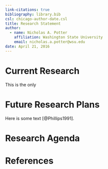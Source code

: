```yaml
---
link-citations: true
bibliography: library.bib
csl: chicago-author-date.csl
title: Research Statement
author: 
  - name: Nicholas A. Potter
    affiliation: Washington State University
    email: nicholas.a.potter@wsu.edu
date: April 21, 2016
---
```


# Current Research
This is the only



# Future Research Plans
Here is some text [@Phillips1991].

# Research Agenda

# References
